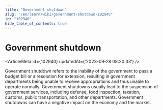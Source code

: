 ```yaml
---
title: "Government shutdown"
slug: "/en/learn/wiki/government-shutdown-102940"
id: "102940"
hide_table_of_contents: true
---
```



# Government shutdown

<ArticleMeta id={102940} updatedAt={'2023-09-28 08:20:33'} />
<div className='border-solid border-b border-t-0 my-4 border-[var(--ifm-color-gray-300)]' />

Government shutdown refers to the inability of the government to pass a budget bill or a resolution for extension, resulting in government departments being unable to receive appropriations and thus unable to operate normally. Government shutdowns usually lead to the suspension of government services, including defense, food inspection, taxation, customs, public transportation, and other departments. Government shutdowns can have a negative impact on the economy and the market.
